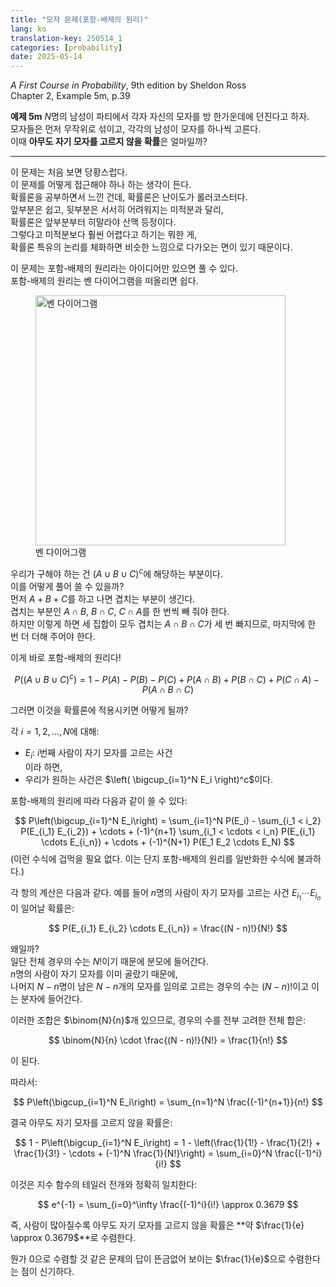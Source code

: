 ```yaml
---
title: "모자 문제(포함-배제의 원리)"
lang: ko
translation-key: 250514_1
categories: [probability]
date: 2025-05-14
---
```


*A First Course in Probability*, 9th edition by Sheldon Ross  
Chapter 2, Example 5m, p.39

**예제 5m** $N$명의 남성이 파티에서 각자 자신의 모자를 방 한가운데에 던진다고 하자.  
모자들은 먼저 무작위로 섞이고, 각각의 남성이 모자를 하나씩 고른다.  
이때 **아무도 자기 모자를 고르지 않을 확률**은 얼마일까?

---

이 문제는 처음 보면 당황스럽다.  
이 문제를 어떻게 접근해야 하나 하는 생각이 든다.  
확률론을 공부하면서 느낀 건데, 확률론은 난이도가 롤러코스터다.  
앞부분은 쉽고, 뒷부분은 서서히 어려워지는 미적분과 달리,  
확률론은 앞부분부터 히말라야 산맥 등정이다.  
그렇다고 미적분보다 훨씬 어렵다고 하기는 뭐한 게,  
확률론 특유의 논리를 체화하면 비슷한 느낌으로 다가오는 면이 있기 때문이다.  

이 문제는 포함-배제의 원리라는 아이디어만 있으면 풀 수 있다.  
포함-배제의 원리는 벤 다이어그램을 떠올리면 쉽다.

![벤 다이어그램](Venn_diagram_ABC_BW_Explanation.png){fig-align="center" width="400px"}

우리가 구해야 하는 건 <span class="math">$(A \cup B \cup C)^c$</span>에 해당하는 부분이다.  
이를 어떻게 풀어 쓸 수 있을까?  
먼저 $A + B + C$를 하고 나면 겹치는 부분이 생긴다.  
겹치는 부분인 <span class="math">$A \cap B$</span>, <span class="math">$B \cap C$</span>, <span class="math">$C \cap A$</span>를 한 번씩 빼 줘야 한다.  
하지만 이렇게 하면 세 집합이 모두 겹치는 <span class="math">$A \cap B \cap C$</span>가 세 번 빠지므로, 마지막에 한 번 더 더해 주어야 한다.

이게 바로 포함-배제의 원리다!

$$
P((A \cup B \cup C)^c) = 1 - P(A) - P(B) - P(C) + P(A \cap B) + P(B \cap C) + P(C \cap A) - P(A \cap B \cap C)
$$

그러면 이것을 확률론에 적용시키면 어떻게 될까?

각 $i = 1, 2, \dots, N$에 대해:

* $E_i$: *i*번째 사람이 자기 모자를 고르는 사건  
이라 하면,
* 우리가 원하는 사건은 <span class="math">$\left( \bigcup_{i=1}^N E_i \right)^c$</span>이다.

포함-배제의 원리에 따라 다음과 같이 쓸 수 있다:
 
$$
P\left(\bigcup_{i=1}^N E_i\right)
= \sum_{i=1}^N P(E_i)
- \sum_{i_1 < i_2} P(E_{i_1} E_{i_2})
+ \cdots
+ (-1)^{n+1} \sum_{i_1 < \cdots < i_n} P(E_{i_1} \cdots E_{i_n})
+ \cdots
+ (-1)^{N+1} P(E_1 E_2 \cdots E_N)
$$
(이런 수식에 겁먹을 필요 없다. 이는 단지 포함-배제의 원리를 일반화한 수식에 불과하다.)

각 항의 계산은 다음과 같다.
예를 들어 $n$명의 사람이 자기 모자를 고르는 사건 $E_{i_1} \cdots E_{i_n}$이 일어날 확률은:

$$
P(E_{i_1} E_{i_2} \cdots E_{i_n}) = \frac{(N - n)!}{N!}
$$

왜일까?  
일단 전체 경우의 수는 $N!$이기 때문에 분모에 들어간다.  
$n$명의 사람이 자기 모자를 이미 골랐기 때문에,  
나머지 $N - n$명이 남은 $N - n$개의 모자를 임의로 고르는 경우의 수는 $(N - n)!$이고 이는 분자에 들어간다.

이러한 조합은 $\binom{N}{n}$개 있으므로, 경우의 수를 전부 고려한 전체 합은:

$$
\binom{N}{n} \cdot \frac{(N - n)!}{N!} = \frac{1}{n!}
$$

이 된다.

따라서:

$$
P\left(\bigcup_{i=1}^N E_i\right) = \sum_{n=1}^N \frac{(-1)^{n+1}}{n!}
$$

결국 아무도 자기 모자를 고르지 않을 확률은:

$$
1 - P\left(\bigcup_{i=1}^N E_i\right) = 1 - \left(\frac{1}{1!} - \frac{1}{2!} + \frac{1}{3!} - \cdots + (-1)^N \frac{1}{N!}\right) = \sum_{i=0}^N \frac{(-1)^i}{i!}
$$

이것은 지수 함수의 테일러 전개와 정확히 일치한다:

$$
e^{-1} = \sum_{i=0}^\infty \frac{(-1)^i}{i!} \approx 0.3679
$$

즉, 사람이 많아질수록 아무도 자기 모자를 고르지 않을 확률은 \*\*약 $\frac{1}{e} \approx 0.3679$\*\*로 수렴한다.

뭔가 0으로 수렴할 것 같은 문제의 답이 뜬금없어 보이는 $\frac{1}{e}$으로 수렴한다는 점이 신기하다.